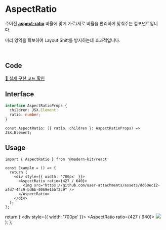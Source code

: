 
# AspectRatio

주어진 **[aspect-ratio](https://developer.mozilla.org/en-US/docs/Web/CSS/aspect-ratio)** 비율에 맞게 가로/세로 비율을 편리하게 맞춰주는 컴포넌트입니다.

미리 영역을 확보하여 Layout Shift를 방지하는데 효과적입니다.

<br />

## Code
[🔗 실제 구현 코드 확인](https://github.com/modern-agile-team/modern-kit/blob/main/packages/react/src/components/AspectRatio/index.tsx)

## Interface
```ts title="typescript"
interface AspectRatioProps {
  children: JSX.Element;
  ratio: number;
}
```
```tsx title="typescript"
const AspectRatio: ({ ratio, children }: AspectRatioProps) => JSX.Element;
```

## Usage
```tsx title="typescript"
import { AspectRatio } from '@modern-kit/react'

const Example = () => {
  return (
    <div style={{ width: '700px' }}>
      <AspectRatio ratio={427 / 640}>
        <img src="https://github.com/user-attachments/assets/dd60ec12-afd7-44c9-bd6b-0069e16bf2c9" />
      </AspectRatio>
    </div>
  );
};
```

  return (
    <div style={{ width: '700px' }}>
      <AspectRatio ratio={427 / 640}>
        <img src="https://github.com/user-attachments/assets/dd60ec12-afd7-44c9-bd6b-0069e16bf2c9" />
      </AspectRatio>
    </div>
  );
};

<Example1 />


